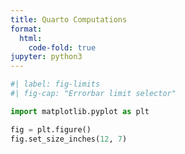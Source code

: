```yaml
---
title: Quarto Computations
format:
  html:
    code-fold: true
jupyter: python3
---
```


```python
#| label: fig-limits
#| fig-cap: "Errorbar limit selector"

import matplotlib.pyplot as plt

fig = plt.figure()
fig.set_size_inches(12, 7)
```